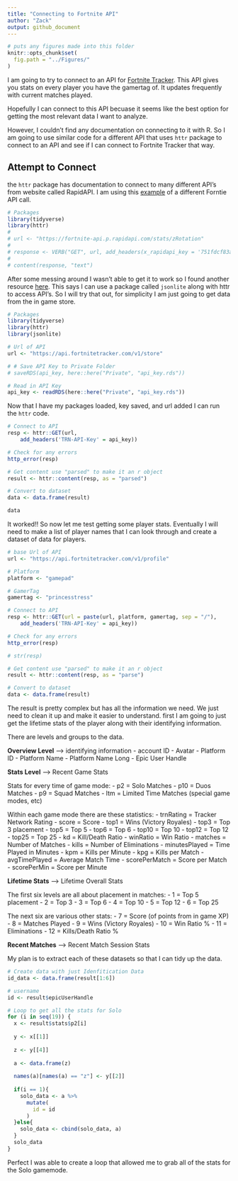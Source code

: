 ```yaml
---
title: "Connecting to Fortnite API"
author: "Zack"
output: github_document
---
```


```r
# puts any figures made into this folder
knitr::opts_chunk$set(
  fig.path = "../Figures/"
)
```

I am going to try to connect to an API for [Fortnite Tracker](https://fortnitetracker.com/). This API gives you stats on every player you have the gamertag of. It updates frequently with current matches played.

Hopefully I can connect to this API becuase it seems like the best option for getting the most relevant data I want to analyze. 

However, I couldn't find any documentation on connecting to it with R. So I am going to use similar code for a different API that uses `httr` package to connect to an API and see if I can connect to Fortnite Tracker that way.

## Attempt to Connect

the `httr` package has documentation to connect to many different API's from website called RapidAPI. I am using this [example](https://rapidapi.com/elreco/api/fortnite-api?endpoint=apiendpoint_a787830a-94d7-4d1b-a625-031462c97605) of a different Forntie API call.

```r
# Packages
library(tidyverse)
library(httr)
# 
# url <- "https://fortnite-api.p.rapidapi.com/stats/zRotation"
# 
# response <- VERB("GET", url, add_headers(x_rapidapi_key = '751fdcf83amshb438c02e00cb7f9p189025jsne07cf0e465d3', x_rapidapi_host = 'fortnite-api.p.rapidapi.com'), content_type("application/octet-stream"))
# 
# content(response, "text")

```

After some messing around I wasn't able to get it to work so I found another resource [here](https://www.dataquest.io/blog/r-api-tutorial/). This says I can use a package called `jsonlite` along with httr to access API's. So I will try that out, for simplicity I am just going to get data from the in game store. 

```r
# Packages
library(tidyverse)
library(httr)
library(jsonlite)

# Url of API
url <- "https://api.fortnitetracker.com/v1/store"

# # Save API Key to Private Folder
# saveRDS(api_key, here::here("Private", "api_key.rds"))

# Read in API Key
api_key <- readRDS(here::here("Private", "api_key.rds"))

```

Now that I have my packages loaded, key saved, and url added I can run the `httr` code.

```r

# Connect to API
resp <- httr::GET(url,
    add_headers('TRN-API-Key' = api_key))

# Check for any errors
http_error(resp) 

# Get content use "parsed" to make it an r object
result <- httr::content(resp, as = "parsed")

# Convert to dataset
data <- data.frame(result)

data

```

It worked!! So now let me test getting some player stats. Eventually I will need to make a list of player names that I can look through and create a dataset of data for players.

```r

# base Url of API
url <- "https://api.fortnitetracker.com/v1/profile"

# Platform
platform <- "gamepad"

# GamerTag
gamertag <- "princesstress"

# Connect to API
resp <- httr::GET(url = paste(url, platform, gamertag, sep = "/"),
    add_headers('TRN-API-Key' = api_key))

# Check for any errors
http_error(resp) 

# str(resp)

# Get content use "parsed" to make it an r object
result <- httr::content(resp, as = "parse")

# Convert to dataset
data <- data.frame(result)


```

The result is pretty complex but has all the information we need. We just need to clean it up and make it easier to understand. first I am going to just get the lifetime stats of the player along with their identifying information.

There are levels and groups to the data. 

**Overview Level** --> identifying information
- account ID
- Avatar
- Platform ID
- Platform Name
- Platform Name Long
- Epic User Handle

**Stats Level** --> Recent Game Stats

Stats for every time of game mode:
- p2    = Solo Matches
- p10   = Duos Matches
- p9    = Squad Matches
- ltm   = Limited Time Matches (special game modes, etc)

Within each game mode there are these statistics:
- trnRating     = Tracker Network Rating
- score         = Score
- top1          = Wins (Victory Royales)
- top3          = Top 3 placement
- top5          = Top 5 
- top6          = Top 6 
- top10         = Top 10 
- top12         = Top 12
- top25         = Top 25
- kd            = Kill/Death Ratio
- winRatio      = Win Ratio
- matches       = Number of Matches
- kills         = Number of Eliminations
- minutesPlayed = Time Played in Minutes
- kpm           = Kills per Minute
- kpg           = Kills per Match
- avgTimePlayed = Average Match Time
- scorePerMatch = Score per Match
- scorePerMin   = Score per Minute

**Lifetime Stats** --> Lifetime Overall Stats

The first six levels are all about placement in matches:
- 1     = Top 5 placement
- 2     = Top 3
- 3     = Top 6
- 4     = Top 10
- 5     = Top 12
- 6     = Top 25

The next six are various other stats:
- 7     = Score (of points from in game XP)
- 8     = Matches Played
- 9     = Wins (Victory Royales)
- 10    = Win Ratio %
- 11    = Eliminations
- 12    = Kills/Death Ratio %

**Recent Matches** --> Recent Match Session Stats

My plan is to extract each of these datasets so that I can tidy up the data.

```r
# Create data with just Idenfitication Data
id_data <- data.frame(result[1:6]) 

# username
id <- result$epicUserHandle

# Loop to get all the stats for Solo
for (i in seq(19)) {
  x <- result$stats$p2[i]
  
  y <- x[[1]]
  
  z <- y[[4]]
  
  a <- data.frame(z)
  
  names(a)[names(a) == "z"] <- y[[2]]
  
  if(i == 1){
    solo_data <- a %>% 
      mutate(
        id = id
      )
  }else{
    solo_data <- cbind(solo_data, a)
  }
  solo_data
}

```

Perfect I was able to create a loop that allowed me to grab all of the stats for the Solo gamemode. 

```r



```

